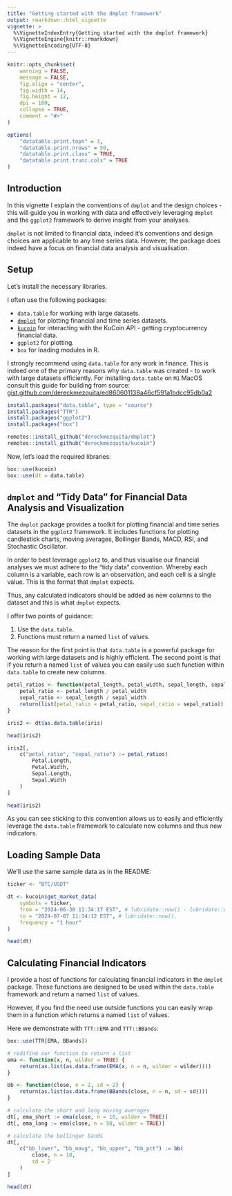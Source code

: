 ```yaml
---
title: "Getting started with the dmplot framework"
output: rmarkdown::html_vignette
vignette: >
  %\VignetteIndexEntry{Getting started with the dmplot framework}
  %\VignetteEngine{knitr::rmarkdown}
  %\VignetteEncoding{UTF-8}
---
```


```r
knitr::opts_chunk$set(
    warning = FALSE,
    message = FALSE,
    fig.align = "center",
    fig.width = 14,
    fig.height = 12,
    dpi = 100,
    collapse = TRUE,
    comment = "#>"
)

options(
    "datatable.print.topn" = 3,
    "datatable.print.nrows" = 50,
    "datatable.print.class" = TRUE,
    "datatable.print.trunc.cols" = TRUE
)
```

## Introduction

In this vignette I explain the conventions of `dmplot` and the design choices - this will guide you in working with data and effectively leveraging `dmplot` and the `ggplot2` framework to derive insight from your analyses.

`dmplot` is not limited to financial data, indeed it's conventions and design choices are applicable to any time series data. However, the package does indeed have a focus on financial data analysis and visualisation.

## Setup

Let's install the necessary libraries.

I often use the following packages:

- `data.table` for working with large datasets.
- [`dmplot`](https://github.com/dereckmezquita/dmplot) for plotting financial and time series datasets.
- [`kucoin`](https://github.com/dereckmezquita/kucoin) for interacting with the KuCoin API - getting cryptocurrency financial data.
- `ggplot2` for plotting.
- `box` for loading modules in R.

I strongly recommend using `data.table` for any work in finance. This is indeed one of the primary reasons why `data.table` was created - to work with large datasets efficiently. For installing `data.table` on `M1` MacOS consult this guide for building from source: [gist.github.com/dereckmezquita/ed860601138a46cf591a1bdcc95db0a2](https://gist.github.com/dereckmezquita/ed860601138a46cf591a1bdcc95db0a2)

```r
install.packages("data.table", type = "source")
install.packages("TTR")
install.packages("ggplot2")
install.packages("box")

remotes::install_github("dereckmezquita/dmplot")
remotes::install_github("dereckmezquita/kucoin")
```

Now, let's load the required libraries:

```r
box::use(kucoin)
box::use(dt = data.table)
```

## `dmplot` and "Tidy Data" for Financial Data Analysis and Visualization

The `dmplot` package provides a toolkit for plotting financial and time series datasets in the `ggplot2` framework. It includes functions for plotting candlestick charts, moving averages, Bollinger Bands, MACD, RSI, and Stochastic Oscillator.

In order to best leverage `ggplot2` to, and thus visualise our financial analyses we must adhere to the "tidy data" convention. Whereby each column is a variable, each row is an observation, and each cell is a single value. This is the format that `dmplot` expects.

Thus, any calculated indicators should be added as new columns to the dataset and this is what `dmplot` expects. 

I offer two points of guidance:

1. Use the `data.table`.
1. Functions must return a named `list` of values.

The reason for the first point is that `data.table` is a powerful package for working with large datasets and is highly efficient. The second point is that if you return a named `list` of values you can easily use such function within `data.table` to create new columns.

```r
petal_ratios <- function(petal_length, petal_width, sepal_length, sepal_width) {
    petal_ratio <- petal_length / petal_width
    sepal_ratio <- sepal_length / sepal_width
    return(list(petal_ratio = petal_ratio, sepal_ratio = sepal_ratio))
}

iris2 <- dt$as.data.table(iris)

head(iris2)

iris2[,
    c("petal_ratio", "sepal_ratio") := petal_ratios(
        Petal.Length,
        Petal.Width,
        Sepal.Length,
        Sepal.Width
    )
]

head(iris2)
```

As you can see sticking to this convention allows us to easily and efficiently leverage the `data.table` framework to calculate new columns and thus new indicators.

## Loading Sample Data

We'll use the same sample data as in the README:

```r
ticker <- "BTC/USDT"

dt <- kucoin$get_market_data(
    symbols = ticker,
    from = "2024-06-30 11:34:17 EST", # lubridate::now() - lubridate::days(7),
    to = "2024-07-07 11:34:12 EST", # lubridate::now(),
    frequency = "1 hour"
)

head(dt)
```


## Calculating Financial Indicators

I provide a host of functions for calculating financial indicators in the `dmplot` package. These functions are designed to be used within the `data.table` framework and return a named `list` of values.

However, if you find the need use outside functions you can easily wrap them in a function which returns a named `list` of values.

Here we demonstrate with `TTT::EMA` and `TTT::BBands`:

```r
box::use(TTR[EMA, BBands])

# redifine our function to return a list
ema <- function(x, n, wilder = TRUE) {
    return(as.list(as.data.frame(EMA(x, n = n, wilder = wilder))))
}

bb <- function(close, n = 2, sd = 2) {
    return(as.list(as.data.frame(BBands(close, n = n, sd = sd))))
}

# calculate the short and long moving averages
dt[, ema_short := ema(close, n = 10, wilder = TRUE)]
dt[, ema_long := ema(close, n = 50, wilder = TRUE)]

# calculate the bollinger bands
dt[,
    c("bb_lower", "bb_mavg", "bb_upper", "bb_pct") := bb(
        close, n = 10,
        sd = 2
    )
]

head(dt)
```
